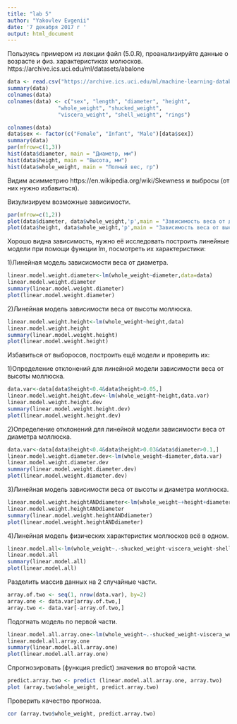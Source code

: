 ---
title: "lab 5"
author: "Yakovlev Evgenii"
date: '7 декабря 2017 г '
output: html_document
---


Пользуясь примером из лекции файл (5.0.R), проанализируйте данные о возрасте и физ. характеристиках молюсков.
https://archive.ics.uci.edu/ml/datasets/abalone

```{r}
data <- read.csv("https://archive.ics.uci.edu/ml/machine-learning-databases/abalone/abalone.data", header=TRUE, sep=",")
summary(data)
colnames(data)
colnames(data) <- c("sex", "length", "diameter", "height", 
                "whole_weight", "shucked_weight",
                "viscera_weight", "shell_weight", "rings")

colnames(data)
data$sex <- factor(c("Female", "Infant", "Male")[data$sex])
summary(data)
par(mfrow=c(1,3)) 
hist(data$diameter, main = "Диаметр, мм")
hist(data$height, main = "Высота, мм")
hist(data$whole_weight, main = "Полный вес, гр")
```

Видим асимметрию https://en.wikipedia.org/wiki/Skewness и выбросы (от них нужно избавиться).

Визулизируем возможные зависимости.
```{r}
par(mfrow=c(1,2)) 
plot(data$diameter, data$whole_weight,'p',main = "Зависимость веса от диаметра")
plot(data$height, data$whole_weight,'p',main = "Зависимость веса от высоты")
```
Хорошо видна зависимость, нужно её исследовать построить линейные модели при помощи функции lm, посмотреть их характеристики:

1)Линейная модель зависисмости веса от диаметра.
```{r}
linear.model.weight.diameter<-lm(whole_weight~diameter,data=data)
linear.model.weight.diameter
summary(linear.model.weight.diameter)
plot(linear.model.weight.diameter)
```

2)Линейная модель зависимости веса от высоты моллюска.
```{r}
linear.model.weight.height<-lm(whole_weight~height,data)
linear.model.weight.height
summary(linear.model.weight.height)
plot(linear.model.weight.height)
```

Избавиться от выборосов, построить ещё модели и проверить их:

1)Определение отклонений для линейной модели зависимости веса от высоты моллюска.
```{r}
data.var<-data[data$height<0.4&data$height>0.05,]
linear.model.weight.height.dev<-lm(whole_weight~height,data.var)
linear.model.weight.height.dev
summary(linear.model.weight.height.dev)
plot(linear.model.weight.height.dev)
```

2)Определение отклонений для линейной модели зависимости веса от диаметра моллюска.
```{r}
data.var<-data[data$height<0.4&data$height>0.03&data$diameter>0.1,]
linear.model.weight.diameter.dev<-lm(whole_weight~diameter,data.var)
linear.model.weight.diameter.dev
summary(linear.model.weight.diameter.dev)
plot(linear.model.weight.diameter.dev)
```

3)Линейная модель зависимости веса от высоты и диаметра моллюска.
```{r}
linear.model.weight.heightANDdiameter<-lm(whole_weight~+height+diameter,data.var)
linear.model.weight.heightANDdiameter
summary(linear.model.weight.heightANDdiameter)
plot(linear.model.weight.heightANDdiameter)
```

4)Линейная модель физических характеристик моллюсков всё в одном.
```{r}
linear.model.all<-lm(whole_weight~.-shucked_weight-viscera_weight-shell_weight,data.var)
linear.model.all
summary(linear.model.all)
plot(linear.model.all)
```

Разделить массив данных на 2 случайные части.
```{r}
array.of.two <- seq(1, nrow(data.var), by=2)
array.one <- data.var[array.of.two,]
array.two <- data.var[-array.of.two,]
```

Подогнать модель по первой части.
```{r}
linear.model.all.array.one<-lm(whole_weight~.-shucked_weight-viscera_weight-shell_weight,data=array.one)
linear.model.all.array.one
summary(linear.model.all.array.one)
plot(linear.model.all.array.one)
```

Спрогнозировать (функция predict) значения во второй части.
```{r}
predict.array.two <- predict (linear.model.all.array.one, array.two)
plot (array.two$whole_weight, predict.array.two)
```

Проверить качество прогноза.
```{r}
cor (array.two$whole_weight, predict.array.two)
```